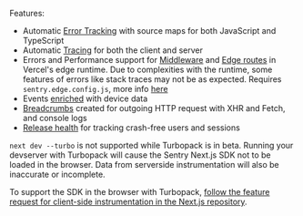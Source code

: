 Features:

- Automatic [Error Tracking](/product/issues/) with source maps for both JavaScript and TypeScript
- Automatic [Tracing](/product/performance/) for both the client and server
- Errors and Performance support for [Middleware](https://vercel.com/docs/concepts/functions/edge-middleware) and [Edge routes](https://vercel.com/docs/concepts/functions/edge-functions) in Vercel's edge runtime. Due to complexities with the runtime, some features of errors like stack traces may not be as expected. Requires <code>sentry.edge.config.js</code>, more info [here](/platforms/javascript/guides/nextjs/manual-setup/#create-initialization-config-files)
- Events [enriched](/platforms/javascript/enriching-events/context/) with device data
- [Breadcrumbs](/platforms/javascript/enriching-events/breadcrumbs/) created for outgoing HTTP request with XHR and Fetch, and console logs
- [Release health](/product/releases/health/) for tracking crash-free users and sessions

<Note>

`next dev --turbo` is not supported while Turbopack is in beta. Running your devserver with Turbopack will cause the Sentry Next.js SDK not to be loaded in the browser. Data from serverside instrumentation will also be inaccurate or incomplete.

To support the SDK in the browser with Turbopack, [follow the feature request for client-side instrumentation in the Next.js repository](https://github.com/vercel/next.js/discussions/69294).

</Note>
